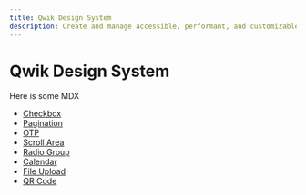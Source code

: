 ```yaml
---
title: Qwik Design System
description: Create and manage accessible, performant, and customizable design systems in Qwik.
---
```


# Qwik Design System

Here is some MDX

- [Checkbox](checkbox)
- [Pagination](pagination)
- [OTP](otp)
- [Scroll Area](scroll-area)
- [Radio Group](radio-group)
- [Calendar](calendar)
- [File Upload](file-upload)
- [QR Code](qr-code)
